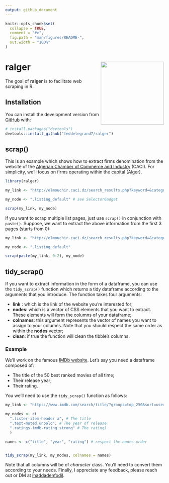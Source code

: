 ```yaml
---
output: github_document
---
```


<!-- README.md is generated from README.Rmd. Please edit that file -->

```r
knitr::opts_chunk$set(
  collapse = TRUE,
  comment = "#>",
  fig.path = "man/figures/README-",
  out.width = "100%"
)
```
# ralger <a><img src='man/figures/hex.png' align="right" height="200" /></a>

<!-- badges: start -->
<!-- badges: end -->

The goal of **ralger** is to facilitate web scraping in R. 

## Installation


You can install the development version from [GitHub](https://github.com/) with:

``` r
# install.packages("devtools")
devtools::install_github("feddelegrand7/ralger")
```
## scrap()

This is an example which shows how to extract firms denomination from the website of the [Algerian Chamber of Commerce and Industry](http://elmouchir.caci.dz) (CACI). For simplicity, we'll focus on firms operating within the capital (Alger). 

```r
library(ralger)

my_link <- "http://elmouchir.caci.dz/search_results.php?keyword=&category=&location=Alger&submit=Trouver"

my_node <- ".listing_default" # see SelectorGadget

scrap(my_link, my_node)


```

If you want to scrap multiple list pages, just use `scrap()` in conjunction with `paste()`. Suppose, we want to extract the above information from the first 3 pages (starts from 0): 

```r
my_link <- "http://elmouchir.caci.dz/search_results.php?keyword=&category=&location=Alger&submit=Trouver&page=" 

my_node <- ".listing_default"

scrap(paste(my_link, 0:2), my_node)

```


## tidy_scrap()

If you want to extract information in the form of a dataframe, you can use the `tidy_scrap()` function which returns a tidy dataframe according to the arguments that you introduce. The function takes four arguments:

- **link** : which is the link of the website you're interested for;
- **nodes**: which is a vector of CSS elements that you want to extract. These elements will form the columns of your dataframe;
- **colnames**: this argument represents the vector of names you want to assign to your columns. Note that you should respect the same order as within the **nodes** vector;
- **clean**: if true the function will clean the tibble's columns. 

### Example

We'll work on the famous [IMDb website](https://www.imdb.com/). Let's say you need a dataframe composed of:

- The title of the 50 best ranked movies of all time;
- Their release year;
- Their rating.

You we'll need to use the `tidy_scrap()` function as follows: 

```r

my_link <- "https://www.imdb.com/search/title/?groups=top_250&sort=user_rating"

my_nodes <- c(
  ".lister-item-header a", # The title 
  ".text-muted.unbold", # The year of release 
  ".ratings-imdb-rating strong" # The rating)
  )

names <- c("title", "year", "rating") # respect the nodes order


tidy_scrap(my_link, my_nodes, colnames = names)


```
Note that all columns will be of *character* class. You'll need to convert them according to your needs. Finally, I appreciate any feedback, please reach out or DM at [ihaddadenfodil](https://twitter.com/moh_fodil). 

